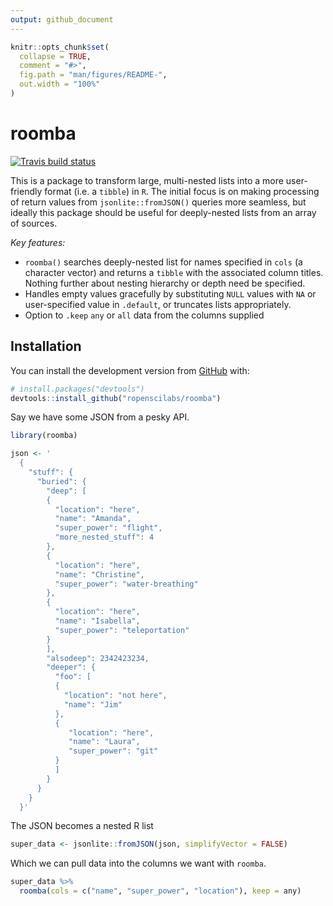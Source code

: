 ```yaml
---
output: github_document
---
```


```r
knitr::opts_chunk$set(
  collapse = TRUE,
  comment = "#>",
  fig.path = "man/figures/README-",
  out.width = "100%"
)
```

# roomba
[![Travis build status](https://travis-ci.com/ropenscilabs/roomba.svg?branch=master)](https://travis-ci.com/ropenscilabs/roomba)

This is a package to transform large, multi-nested lists into a more
user-friendly format (i.e. a `tibble`) in `R`. The initial focus is on making
processing of return values from `jsonlite::fromJSON()` queries more seamless,
but ideally this package should be useful for deeply-nested lists from an array
of sources.

*Key features:*

* `roomba()` searches deeply-nested list for names specified in
  `cols` (a character vector) and returns a `tibble` with the
  associated column titles. Nothing further about nesting hierarchy or
  depth need be specified.
* Handles empty values gracefully by substituting `NULL` values with 
 `NA` or user-specified value in `.default`, or truncates lists appropriately. 
 * Option to `.keep` `any` or `all` data from the columns supplied

## Installation

You can install the development version from [GitHub](https://github.com/) with:

``` r
# install.packages("devtools")
devtools::install_github("ropenscilabs/roomba")
```
Say we have some JSON from a pesky API.

```r
library(roomba)

json <- '
  {
    "stuff": {
      "buried": {
        "deep": [
        {
          "location": "here",
          "name": "Amanda",
          "super_power": "flight",
          "more_nested_stuff": 4
        },
        {
          "location": "here",
          "name": "Christine",
          "super_power": "water-breathing"
        },
        {
          "location": "here",
          "name": "Isabella",
          "super_power": "teleportation"
        }
        ],
        "alsodeep": 2342423234,
        "deeper": {
          "foo": [
          {
            "location": "not here",
            "name": "Jim"
          },
          {
             "location": "here",
             "name": "Laura",
             "super_power": "git"
          }
          ]
        }
      }
    }
  }'
```

The JSON becomes a nested R list

```r
super_data <- jsonlite::fromJSON(json, simplifyVector = FALSE)
```

Which we can pull data into the columns we want with `roomba`.

```r
super_data %>%
  roomba(cols = c("name", "super_power", "location"), keep = any)
```






